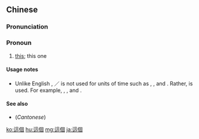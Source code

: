 {{also|这个}}
==Chinese==
{{zh-forms|s=这个}}

===Pronunciation===
{{zh-pron
|m=zhège
|c=ze2 go3
|h=pfs=liá-ke
|mn=chit-ê
|cat=pron
}}

===Pronoun===
{{zh-pronoun}}

# [[this]]; this one

====Usage notes====
* Unlike English {{m|en|this}}, {{lang|zh|這個}}／{{lang|zh|这个}} is not used for units of time such as {{zh-l|年}}, {{zh-l|月}}, and {{zh-l|日}}. Rather, {{zh-l|今}} is used. For example, {{zh-l|今晚|tonight}}, {{zh-l|今天|today}}, and {{zh-l|今年|this year}}.

====See also====
* {{zh-l|呢個}} (''Cantonese'')

[[ko:這個]]
[[hu:這個]]
[[mg:這個]]
[[ja:這個]]